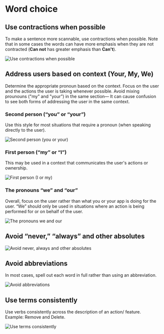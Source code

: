 # Word choice

## Use contractions when possible

To make a sentence more scannable, use contractions when possible. Note that in some cases the words can have more emphasis when they are not contracted (**Can not** has greater emphasis than **Can't**).

![Use contractions when possible](/contractions.jpg)

## Address users based on context (Your, My, We)

Determine the appropriate pronoun based on the context. Focus on the user and the actions the user is taking whenever possible. Avoid mixing prounouns ("my" and "your”) in the same section— It can cause confusion to see both forms of addressing the user in the same context.

### Second person (“you” or “your”)

Use this style for most situations that require a pronoun (when speaking directly to the user).

![Second person (you or your)](/2nd-person-pronoun.jpg)

### First person (“my” or “I”)

This may be used in a context that communicates the user's actions or ownership.

![First person (I or my)](/first-person.jpg)

### The pronouns “we” and “our”

Overall, focus on the user rather than what you or your app is doing for the user. “We” should only be used in situations where an action is being performed for or on behalf of the user.

![The pronouns we and our](/pronouns-we-our.jpg)

## Avoid “never,” “always” and other absolutes

![Avoid never, always and other absolutes](/avoid-absolutes.jpg)

## Avoid abbreviations

In most cases, spell out each word in full rather than using an abbreviation.

![Avoid abbreviations](/abbreviations.jpg)

## Use terms consistently

Use verbs consistently across the description of an action/ feature.
Example: Remove and Delete.

![Use terms consistently](/consistent-terms.jpg)
